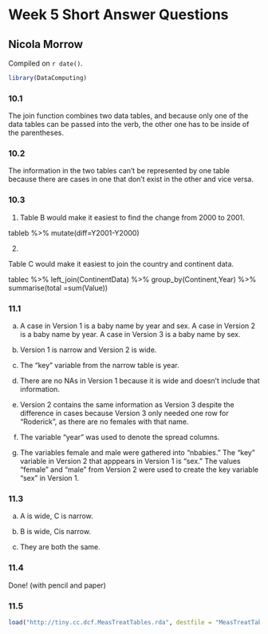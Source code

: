 # Week 5 Short Answer Questions

## Nicola Morrow 

<!-- leave this material as is -->
Compiled on `r date()`.

```r
library(DataComputing)
```
<!-- put your content after this line -->

### 10.1 

The join function combines two data tables, and because only one of the data tables can be passed into the verb, the other one has to be inside of the parentheses. 

### 10.2 

The information in the two tables can't be represented by one table because there are cases in one that don't exist in the other and vice versa. 

### 10.3 

1. Table B would make it easiest to find the change from 2000 to 2001. 

tableb %>%
  mutate(diff=Y2001-Y2000)

2. 

Table C would make it easiest to join the country and continent data. 

tablec %>%
  left_join(ContinentData) %>%
  group_by(Continent,Year) %>%
  summarise(total =sum(Value))

### 11.1 

a. A case in Version 1 is a baby name by year and sex. A case in Version 2 is a baby name by year. A case in Version 3 is a baby name by sex.

b. Version 1 is narrow and Version 2 is wide. 

c. The "key" variable from the narrow table is year. 

d. There are no NAs in Version 1 because it is wide and doesn't include that information. 

e. Version 2 contains the same information as Version 3 despite the difference in cases because Version 3 only needed one row for "Roderick", as there are no females with that name. 

f. The variable "year" was used to denote the spread columns. 

g. The variables female and male were gathered into "nbabies." The "key" variable in Version 2 that apppears in Version 1 is "sex." The values "female" and "male" from Version 2 were used to create the key variable "sex" in Version 1. 

### 11.3 

a. A is wide, C is narrow. 

b. B is wide, Cis narrow. 

c. They are both the same. 

### 11.4 

Done! (with pencil and paper)

### 11.5

```r
load("http://tiny.cc.dcf.MeasTreatTables.rda", destfile = "MeasTreatTables")
```